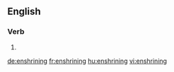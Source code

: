 
==English==

===Verb===
{{head|en}}

# {{present participle of|enshrine}}

[[de:enshrining]]
[[fr:enshrining]]
[[hu:enshrining]]
[[vi:enshrining]]